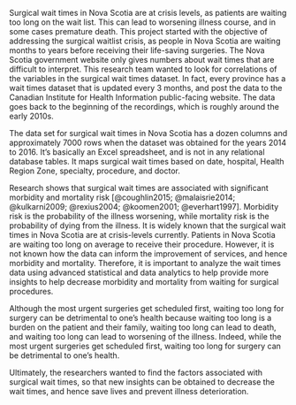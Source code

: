 Surgical wait times in Nova Scotia are at crisis levels, as patients are waiting too long on the wait list. This can lead to worsening illness course, and in some cases premature death. This project started with the objective of addressing the surgical waitlist crisis, as people in Nova Scotia are waiting months to years before receiving their life-saving surgeries. The Nova Scotia government website only gives numbers about wait times that are difficult to interpret. This research team wanted to look for correlations of the variables in the surgical wait times dataset. In fact, every province has a wait times dataset that is updated every 3 months, and post the data to the Canadian Institute for Health Information public-facing website. The data goes back to the beginning of the recordings, which is roughly around the early 2010s.

The data set for surgical wait times in Nova Scotia has a dozen columns and approximately 7000 rows when the dataset was obtained for the years 2014 to 2016. It’s basically an Excel spreadsheet, and is not in any relational database tables. It maps surgical wait times based on date, hospital, Health Region Zone, specialty, procedure, and doctor.

Research shows that surgical wait times are associated with significant morbidity and mortality risk [@coughlin2015; @malaisrie2014; @kulkarni2009; @rexius2004; @koomen2001; @everhart1997]. Morbidity risk is the probability of the illness worsening, while mortality risk is the probability of dying from the illness. It is widely known that the surgical wait times in Nova Scotia are at crisis-levels currently. Patients in Nova Scotia are waiting too long on average to receive their procedure. However, it is not known how the data can inform the improvement of services, and hence morbidity and mortality. Therefore, it is important to analyze the wait times data using advanced statistical and data analytics to help provide more insights to help decrease morbidity and mortality from waiting for surgical procedures.

Although the most urgent surgeries get scheduled first, waiting too long for surgery can be detrimental to one's health because waiting too long is a burden on the patient and their family, waiting too long can lead to death, and waiting too long can lead to worsening of the illness. Indeed, while the most urgent surgeries get scheduled first, waiting too long for surgery can be detrimental to one's health.

Ultimately, the researchers wanted to find the factors associated with surgical wait times, so that new insights can be obtained to decrease the wait times, and hence save lives and prevent illness deterioration.
